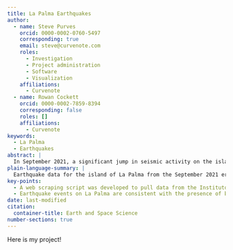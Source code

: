```yaml
---
title: La Palma Earthquakes
author:
  - name: Steve Purves
    orcid: 0000-0002-0760-5497
    corresponding: true
    email: steve@curvenote.com
    roles:
      - Investigation
      - Project administration
      - Software
      - Visualization
    affiliations:
      - Curvenote
  - name: Rowan Cockett
    orcid: 0000-0002-7859-8394
    corresponding: false
    roles: []
    affiliations:
      - Curvenote
keywords:
  - La Palma
  - Earthquakes
abstract: |
  In September 2021, a significant jump in seismic activity on the island of La Palma (Canary Islands, Spain) signaled the start of a volcanic crisis that still continues at the time of writing. Earthquake data is continually collected and published by the Instituto Geográphico Nacional (IGN). ...
plain-language-summary: |
  Earthquake data for the island of La Palma from the September 2021 eruption is found ...
key-points:
  - A web scraping script was developed to pull data from the Instituto Geogràphico Nacional into a machine-readable form for analysis
  - Earthquake events on La Palma are consistent with the presence of both mantle and crustal reservoirs.
date: last-modified
citation:
  container-title: Earth and Space Science
number-sections: true
---
```


Here is my project!